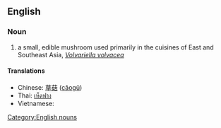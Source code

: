 ==English==

===Noun===
{{wikipedia|Volvariella volvacea}}
{{en-noun|sg=[[straw]] [[mushroom]]}}

# a small, edible mushroom used primarily in the cuisines of East and Southeast Asia, ''[[Volvariella volvacea]]''

====Translations====
*Chinese: [[草菇]] ([[cǎogū]])
*Thai: [[เห็ดฟาง]]
*Vietnamese: {{t+|vi|nấm rơm|xs=Vietnamese}}

[[Category:English nouns]]

{{vi-attention}}